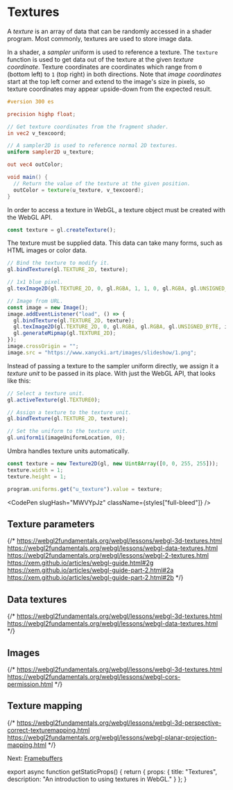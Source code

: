 
# Textures

A *texture* is an array of data that can be randomly accessed in a shader program.
Most commonly, textures are used to store image data.

In a shader, a *sampler* uniform is used to reference a texture.
The `texture` function is used to get data out of the texture at the given *texture coordinate*.
Texture coordinates are coordinates which range from `0` (bottom left) to `1` (top right) in both directions.
Note that *image coordinates* start at the top left corner and extend to the image's size in pixels, so texture coordinates may appear upside-down from the expected result.

```glsl
#version 300 es

precision highp float;

// Get texture coordinates from the fragment shader.
in vec2 v_texcoord;

// A sampler2D is used to reference normal 2D textures.
uniform sampler2D u_texture;

out vec4 outColor;

void main() {
  // Return the value of the texture at the given position.
  outColor = texture(u_texture, v_texcoord);
}
```

In order to access a texture in WebGL, a texture object must be created with the WebGL API.

```js
const texture = gl.createTexture();
```

The texture must be supplied data.
This data can take many forms, such as HTML images or color data.

```js
// Bind the texture to modify it.
gl.bindTexture(gl.TEXTURE_2D, texture);

// 1x1 blue pixel.
gl.texImage2D(gl.TEXTURE_2D, 0, gl.RGBA, 1, 1, 0, gl.RGBA, gl.UNSIGNED_BYTE, new Uint8Array([0, 0, 255, 255]));

// Image from URL.
const image = new Image();
image.addEventListener("load", () => {
  gl.bindTexture(gl.TEXTURE_2D, texture);
  gl.texImage2D(gl.TEXTURE_2D, 0, gl.RGBA, gl.RGBA, gl.UNSIGNED_BYTE, image);
  gl.generateMipmap(gl.TEXTURE_2D);
});
image.crossOrigin = "";
image.src = "https://www.xanycki.art/images/slideshow/1.png";
```

Instead of passing a texture to the sampler uniform directly, we assign it a *texture unit* to be passed in its place.
With just the WebGL API, that looks like this:

```js
// Select a texture unit.
gl.activeTexture(gl.TEXTURE0);

// Assign a texture to the texture unit.
gl.bindTexture(gl.TEXTURE_2D, texture);

// Set the uniform to the texture unit.
gl.uniform1i(imageUniformLocation, 0);
```

Umbra handles texture units automatically.

```js
const texture = new Texture2D(gl, new Uint8Array([0, 0, 255, 255]));
texture.width = 1;
texture.height = 1;

program.uniforms.get("u_texture").value = texture;
```

<CodePen slugHash="MWVYpJz" className={styles["full-bleed"]} />

## Texture parameters

{/*
  https://webgl2fundamentals.org/webgl/lessons/webgl-3d-textures.html
  https://webgl2fundamentals.org/webgl/lessons/webgl-data-textures.html
  https://webgl2fundamentals.org/webgl/lessons/webgl-2-textures.html
  https://xem.github.io/articles/webgl-guide.html#2g
  https://xem.github.io/articles/webgl-guide-part-2.html#2a
  https://xem.github.io/articles/webgl-guide-part-2.html#2b
*/}

## Data textures

{/*
  https://webgl2fundamentals.org/webgl/lessons/webgl-3d-textures.html
  https://webgl2fundamentals.org/webgl/lessons/webgl-data-textures.html
*/}

## Images

{/*
  https://webgl2fundamentals.org/webgl/lessons/webgl-3d-textures.html
  https://webgl2fundamentals.org/webgl/lessons/webgl-cors-permission.html
*/}

## Texture mapping

{/*
  https://webgl2fundamentals.org/webgl/lessons/webgl-3d-perspective-correct-texturemapping.html
  https://webgl2fundamentals.org/webgl/lessons/webgl-planar-projection-mapping.html
*/}

Next: [Framebuffers](/webgl/framebuffers)


export async function getStaticProps() {
  return {
    props: {
      title: "Textures",
      description: "An introduction to using textures in WebGL."
    }
  };
}
